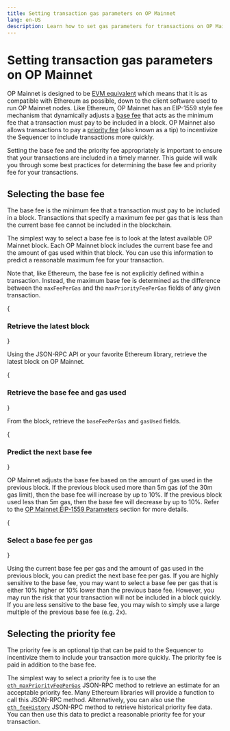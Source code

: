 ```yaml
---
title: Setting transaction gas parameters on OP Mainnet
lang: en-US
description: Learn how to set gas parameters for transactions on OP Mainnet.
---
```



# Setting transaction gas parameters on OP Mainnet

OP Mainnet is designed to be [EVM equivalent](https://web.archive.org/web/20231127160757/https://medium.com/ethereum-optimism/introducing-evm-equivalence-5c2021deb306) which means that it is as compatible with Ethereum as possible, down to the client software used to run OP Mainnet nodes.
Like Ethereum, OP Mainnet has an EIP-1559 style fee mechanism that dynamically adjusts a [base fee](https://ethereum.org/en/developers/docs/gas/#base-fee) that acts as the minimum fee that a transaction must pay to be included in a block.
OP Mainnet also allows transactions to pay a [priority fee](https://ethereum.org/en/developers/docs/gas/#priority-fee) (also known as a tip) to incentivize the Sequencer to include transactions more quickly.

Setting the base fee and the priority fee appropriately is important to ensure that your transactions are included in a timely manner.
This guide will walk you through some best practices for determining the base fee and priority fee for your transactions.

## Selecting the base fee

The base fee is the minimum fee that a transaction must pay to be included in a block.
Transactions that specify a maximum fee per gas that is less than the current base fee cannot be included in the blockchain.

The simplest way to select a base fee is to look at the latest available OP Mainnet block.
Each OP Mainnet block includes the current base fee and the amount of gas used within that block.
You can use this information to predict a reasonable maximum fee for your transaction.

Note that, like Ethereum, the base fee is not explicitly defined within a transaction.
Instead, the maximum base fee is determined as the difference between the `maxFeePerGas` and the `maxPriorityFeePerGas` fields of any given transaction.

<Steps>

{<h3>Retrieve the latest block</h3>}

Using the JSON-RPC API or your favorite Ethereum library, retrieve the latest block on OP Mainnet.

{<h3>Retrieve the base fee and gas used</h3>}

From the block, retrieve the `baseFeePerGas` and `gasUsed` fields.

{<h3>Predict the next base fee</h3>}

OP Mainnet adjusts the base fee based on the amount of gas used in the previous block.
If the previous block used more than 5m gas (of the 30m gas limit), then the base fee will increase by up to 10%.
If the previous block used less than 5m gas, then the base fee will decrease by up to 10%.
Refer to the [OP Mainnet EIP-1559 Parameters](/stack/differences#eip-1559-parameters) section for more details.

{<h3>Select a base fee per gas</h3>}

Using the current base fee per gas and the amount of gas used in the previous block, you can predict the next base fee per gas.
If you are highly sensitive to the base fee, you may want to select a base fee per gas that is either 10% higher or 10% lower than the previous base fee.
However, you may run the risk that your transaction will not be included in a block quickly.
If you are less sensitive to the base fee, you may wish to simply use a large multiple of the previous base fee (e.g. 2x).

</Steps>

## Selecting the priority fee

The priority fee is an optional tip that can be paid to the Sequencer to incentivize them to include your transaction more quickly.
The priority fee is paid in addition to the base fee.

The simplest way to select a priority fee is to use the [`eth_maxPriorityFeePerGas`](https://docs.alchemy.com/reference/eth-maxpriorityfeepergas) JSON-RPC method to retrieve an estimate for an acceptable priority fee.
Many Ethereum libraries will provide a function to call this JSON-RPC method.
Alternatively, you can also use the [`eth_feeHistory`](https://docs.alchemy.com/reference/eth-feehistory) JSON-RPC method to retrieve historical priority fee data.
You can then use this data to predict a reasonable priority fee for your transaction.
